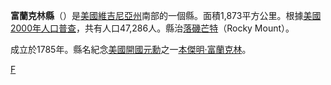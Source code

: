 {{noteTA
|G1=USState
|G2=Earthquake
|1=zh-hk:維珍尼亞; zh-tw:維吉尼亞;zh-cn:弗吉尼亚;
}}
{{Otheruses|富蘭克林縣|subject=美國維吉尼亞州的一個縣|other=同名的縣}}
{{Infobox U.S. County|
 county  = 富蘭克林縣|
 state = 維吉尼亞州 |
 en county  = Franklin County|
 en state = Virginia |
 seal =  |
 map = Map of Virginia highlighting Franklin County.svg |
 map size = 125|
 founded = 1785年 |
 seat = {{tsl|en|Rocky Mount, Virginia||Rocky Mount}} | 
 area_total_sq_mi =712 |
 area_water_sq_mi =19 |
 area percentage = 2.74% |
 census yr = 2000|
 pop = 47286 |
 density_km2 =26|
 web = www.franklincountyva.org
|}}
'''富蘭克林縣'''（{{lang-en|Franklin County}}）是[[美國|美國]][[維吉尼亞州|維吉尼亞州]]南部的一個縣。面積1,873平方公里。根據[[美國2000年人口普查|美國2000年人口普查]]，共有人口47,286人。縣治[[落磯芒特_(維吉尼亞州)|落磯芒特]]（Rocky Mount）。

成立於1785年。縣名紀念[[美國開國元勳|美國開國元勳]]之一[[本傑明·富蘭克林|本傑明·富蘭克林]]。
{{弗吉尼亚州}}
{{Virginia-stub}}

[[Category:維吉尼亞州縣|F]]